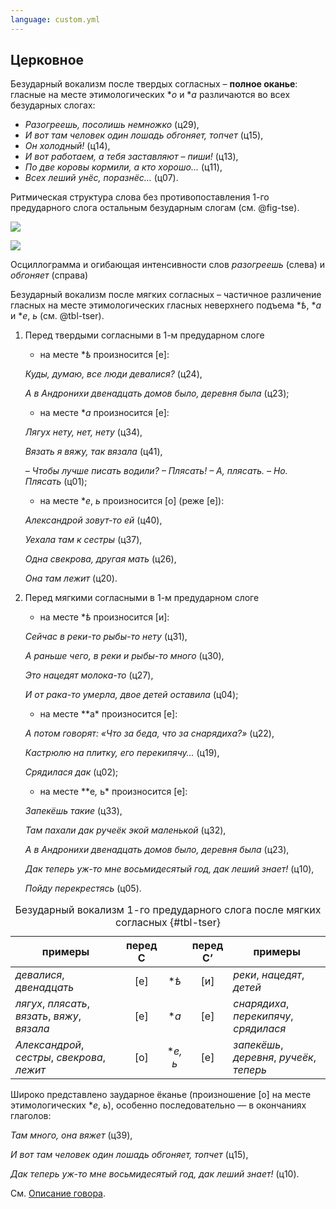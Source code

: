 ```yaml
---
language: custom.yml
---
```


## Церковное {#d52}

Безударный вокализм после твердых согласных – **полное оканье**: гласные на месте этимологических \**о* и \**а* различаются во всех безударных слогах:

- *Разогреешь, посолишь немножко* (ц29),
- *И вот там человек один лошадь обгоняет, топчет* (ц15),
- *Он холодный!* (ц14),
- *И вот работаем, а тебя заставляют – пиши!* (ц13),
- *По две коровы кормили, а кто хорошо… *(ц11),
- *Всех леший унёс, поразнёс… *(ц07).

Ритмическая структура слова без противопоставления 1-го предударного слога остальным безударным слогам (см. @fig-tse).

::: {#fig-tse layout-ncol=2}

![](images/rhythm_цер1.png){#fig-tser1}

![](images/rhythm_цер2.png){#fig-tser2}

Осциллограмма и огибающая интенсивности слов *разогреешь* (слева) и *обгоняет* (справа)

:::

Безударный вокализм после мягких согласных – частичное различение гласных на месте этимологических гласных неверхнего подъема \**ѣ*, \**а* и \**е*, *ь* (см. @tbl-tser).

(@) Перед твердыми согласными в 1-м предударном слоге

    - на месте \**ѣ* произносится [е]:
    
    *Куды, думаю, все люди девалися?* (ц24),
    
    *А в Андронихи двенадцать домов было, деревня была* (ц23);

    - на месте \**а* произносится [е]:
    
    *Лягух нету, нет, нету* (ц34),
    
    *Вязать я вяжу, так вязала* (ц41),
    
    *– Чтобы лучше писать водили? – Плясать! – А, плясать. – Но. Плясать* (ц01);

    - на месте \**е*, *ь* произносится [о] (реже [е]):
    
    *Александрой зовут-то ей* (ц40),
    
    *Уехала там к сестры* (ц37),
    
    *Одна свекрова, другая мать* (ц26),
    
    *Она там лежит* (ц20).

(@) Перед мягкими согласными в 1-м предударном слоге

    - на месте \**ѣ* произносится [и]:
    
    *Сейчас в реки-то рыбы-то нету* (ц31),
    
    *А раньше чего, в реки и рыбы-то много* (ц30),
    
    *Это нацедят молока-то* (ц27),
    
    *И от рака-то умерла, двое детей оставила* (ц04);

    - на месте **а* произносится [е]:
    
    *А потом говорят: «Что за беда, что за снарядиха?»* (ц22),
    
    *Кастрюлю на плитку, его перекипячу… *(ц19),
    
    *Срядилася дак* (ц02);
    
    - на месте **е*, *ь* произносится [е]:
    
    *Запекёшь такие* (ц33),
    
    *Там пахали дак ручеёк экой маленькой* (ц32),
    
    *А в Андронихи двенадцать домов было, деревня была* (ц23),
    
    *Дак теперь уж-то мне восьмидесятый год, дак леший знает!* (ц10),
    
    *Пойду перекрестясь* (ц05).

| примеры                                        | перед С |          | перед С' | примеры                                   |
|------------------------------------------------|:-------:|:--------:|:--------:|-------------------------------------------|
| *девалися*, *двенадцать*                       |   [е]   |   \**ѣ*  |    [и]   | *реки*, *нацедят*, *детей*                |
| *лягух*, *плясать*, *вязать*, *вяжу*, *вязала* |   [е]   |   \**а*  |    [е]   | *снарядиха*, *перекипячу*, *срядилася*    |
| *Александрой*, *сестры*, *свекрова*, *лежит*   |   [о]   | \**е, ь* |    [е]   | *запекёшь*, *деревня*, *ручеёк*, *теперь* |

: Безударный вокализм 1-го предударного слога после мягких согласных {#tbl-tser}

Широко представлено заударное ёканье (произношение [о] на месте этимологических \**е*, *ь*), особенно последовательно --- в окончаниях глаголов:

*Там много, она вяжет* (ц39),

*И вот там человек один лошадь обгоняет, топчет* (ц15),

*Дак теперь уж-то мне восьмидесятый год, дак леший знает!* (ц10).

См. [Описание говора](dialects.html#d52).
